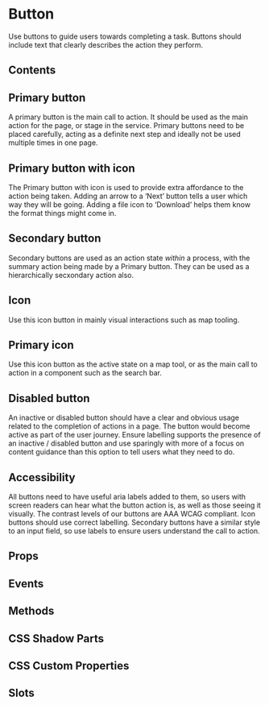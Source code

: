 # Button

Use buttons to guide users towards completing a task. Buttons should include text that clearly describes the action they perform.

## Contents

## Primary button

A primary button is the main call to action. It should be used as the main action for the page, or stage in the service. Primary buttons need to be placed carefully, acting as a definite next step and ideally not be used multiple times in one page.


<PrimaryButton />

## Primary button with icon

The Primary button with icon is used to provide extra affordance to the action being taken. Adding an arrow to a ‘Next’ button tells a user which way they will be going. Adding a file icon to ‘Download’ helps them know the format things might come in.


<PrimaryButtonWithIcon />

## Secondary button

Secondary buttons are used as an action state _within_ a process, with the summary action being made by a Primary button. They can be used as a hierarchically secxondary action also.


<SecondaryButton />

## Icon

Use this icon button in mainly visual interactions such as map tooling.


<Icon />

## Primary icon

Use this icon button as the active state on a map tool, or as the main call to action in a component such as the search bar.


<PrimaryIcon />

## Disabled button

An inactive or disabled button should have a clear and obvious usage related to the completion of actions in a page. The button would become active as part of the user journey. Ensure labelling supports the presence of an inactive / disabled button and use sparingly with more of a focus on content guidance than this option to tell users what they need to do.


<DisabledButton />

## Accessibility

All buttons need to have useful aria labels added to them, so users with screen readers can hear what the button action is, as well as those seeing it visually. The contrast levels of our buttons are AAA WCAG compliant. Icon buttons should use correct labelling. Secondary buttons have a similar style to an input field, so use labels to ensure users understand the call to action.

## Props


<Props />

## Events


<Events />

## Methods


<Methods />

## CSS Shadow Parts


<Parts />

## CSS Custom Properties


<CustomProps />

## Slots


<Slots />

